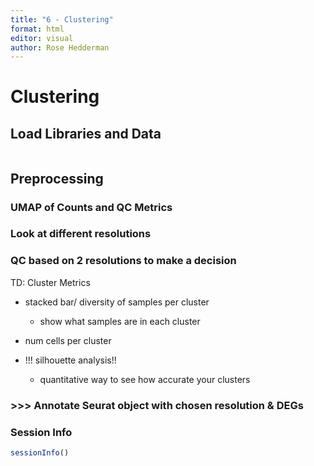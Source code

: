 ```yaml
---
title: "6 - Clustering"
format: html
editor: visual
author: Rose Hedderman
---
```


# Clustering

## Load Libraries and Data

```r

```

## Preprocessing

### UMAP of Counts and QC Metrics

### Look at different resolutions

### QC based on 2 resolutions to make a decision

TD: Cluster Metrics

-   stacked bar/ diversity of samples per cluster

    -   show what samples are in each cluster

-   num cells per cluster

-   !!! silhouette analysis!!

    -   quantitative way to see how accurate your clusters

### \>\>\> Annotate Seurat object with chosen resolution & DEGs

### Session Info

```r
sessionInfo()
```

